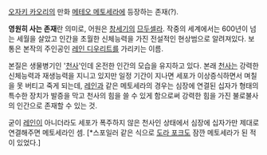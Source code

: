 [[오자키 카오리]]의 만화 [[메테오 메토세라]]에 등장하는 존재(?).

'''영원히 사는 존재'''란 의미로, 어원은 [[창세기]]의 [[므두셀라]]. 작중의 세계에서는 600년이 넘는 세월을 살았고 인간을 초월한 신체능력을 가진 전설적인 현상범으로 알려져있다. 보통은 본작의 주인공인 [[레인 디우리트]]를 가리키는 이름.

본질은 생물병기인 '[[천사]]'인데 온전한 인간의 모습을 유지하고 있다. 본래 [[천사]]는 강력한 신체능력과 재생능력을 지니고 있지만 일정 기간이 지나면 세포가 이상증식하면서 며칠을 못 버티고 죽게 되는데, [[레인 디우리트|레인]]과 같은 메토세라의 경우는 심장에 연결된 십자가 형태의 특수한 장치가 발증을 막고 천사의 힘을 쓸 수 있게 함으로써 강력한 힘을 가진 불로불사의 인간으로 존재할 수 있는 것.

굳이 [[레인 디우리트|레인]]이 아니더라도 세포가 폭주하지 않은 천사인 상태에서 심장에 십자가만 제대로 연결해주면 메토세라인 셈. [*스포일러 같은 식으로 [[도라 포크]]도 잠깐 메토세라가 된 적이 있었다.]









